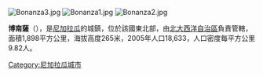[[Image:Bonanza3.jpg|thumb]]
[[Image:Bonanza1.jpg|thumb]]
[[Image:Bonanza2.jpg|thumb]]

'''博南薩'''（{{lang-es|Bonanza}}），是[[尼加拉瓜|尼加拉瓜]]的城鎮，位於該國東北部，由[[北大西洋自治區|北大西洋自治區]]負責管轄，面積1,898平方公里，海拔高度265米，2005年人口18,633，人口密度每平方公里9.82人。

{{coord|14|01|N|84|35|W|region:NI_type:city|display=title}}

{{Nicaragua-geo-stub}}
[[Category:尼加拉瓜城市|Category:尼加拉瓜城市]]